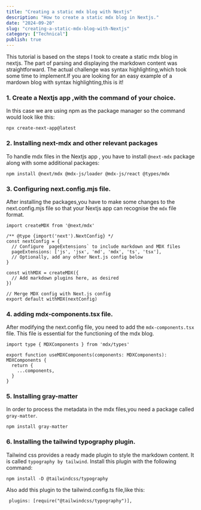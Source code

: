 ```yaml
---
title: "Creating a static mdx blog with Nextjs"
description: "How to create a static mdx blog in Nextjs."
date: "2024-09-20"
slug: "creating-a-static-mdx-blog-with-Nextjs"
category: ["Technical"]
publish: true
---
```


This tutorial is based on the steps I took to create a static mdx blog in nextjs. The part of parsing and displaying the markdown
content was straightforward. The actual challenge was syntax highlighting,which took some time to implement.If you are looking for
an easy example of a mardown blog with syntax highlighting,this is it!

### 1. Create a Nextjs app ,with the command of your choice.

In this case we are using npm as the package manager so the command
would look like this:

```
npx create-next-app@latest
```

### 2. Installing next-mdx and other relevant packages

To handle mdx files in the Nextjs app , you have to install `@next-mdx` package along with some additional packages:

```
npm install @next/mdx @mdx-js/loader @mdx-js/react @types/mdx
```

### 3. Configuring next.config.mjs file.

After installing the packages,you have to make some changes to the next.config.mjs file so that your Nextjs app can recognise
the `mdx` file format.

```
import createMDX from '@next/mdx'

/** @type {import('next').NextConfig} */
const nextConfig = {
  // Configure `pageExtensions` to include markdown and MDX files
  pageExtensions: ['js', 'jsx', 'md', 'mdx', 'ts', 'tsx'],
  // Optionally, add any other Next.js config below
}

const withMDX = createMDX({
  // Add markdown plugins here, as desired
})

// Merge MDX config with Next.js config
export default withMDX(nextConfig)
```

### 4. adding mdx-components.tsx file.

After modifying the next.config file, you need to add the `mdx-components.tsx` file. This file is essential for the functioning
of the mdx blog.

```
import type { MDXComponents } from 'mdx/types'

export function useMDXComponents(components: MDXComponents): MDXComponents {
  return {
    ...components,
  }
}
```

### 5. Installing gray-matter

In order to process the metadata in the mdx files,you need a package called `gray-matter`.

```
npm install gray-matter
```

### 6. Installing the tailwind typography plugin.

Tailwind css provides a ready made plugin to style the markdown content. It is called `typography by tailwind`. Install this plugin
with the following command:

```
npm install -D @tailwindcss/typography
```

Also add this plugin to the tailwind.config.ts file,like this:

```
 plugins: [require("@tailwindcss/typography")],
```
